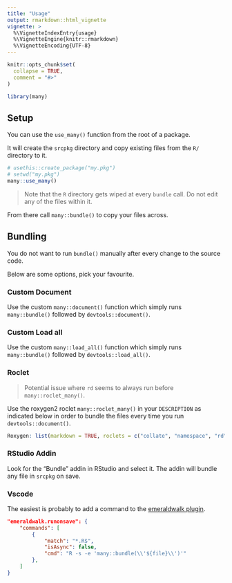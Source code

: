 ```yaml
---
title: "Usage"
output: rmarkdown::html_vignette
vignette: >
  %\VignetteIndexEntry{usage}
  %\VignetteEngine{knitr::rmarkdown}
  %\VignetteEncoding{UTF-8}
---
```


```r
knitr::opts_chunk$set(
  collapse = TRUE,
  comment = "#>"
)
```

```r
library(many)
```

## Setup

You can use the `use_many()` function from the root of
a package.

It will create the `srcpkg` directory and copy existing files
from the `R/` directory to it.

```r
# usethis::create_package("my.pkg")
# setwd("my.pkg")
many::use_many()
```

> Note that the `R` directory gets wiped at every `bundle`
> call. Do not edit any of the files within it.

From there call `many::bundle()` to copy your files across.

## Bundling

You do not want to run `bundle()` manually after every change to the
source code.

Below are some options, pick your favourite.

### Custom Document

Use the custom `many::document()` function which simply runs `many::bundle()`
followed by `devtools::document()`.

### Custom Load all

Use the custom `many::load_all()` function which simply runs `many::bundle()`
followed by `devtools::load_all()`.

### Roclet

> Potential issue where `rd` seems to always run before `many::roclet_many()`.

Use the roxygen2 roclet `many::roclet_many()` in your `DESCRIPTION` as indicated
below in order to bundle the files every time you run `devtools::document()`.

```r
Roxygen: list(markdown = TRUE, roclets = c("collate", "namespace", "rd", "many::roclet_many"))
```

### RStudio Addin

Look for the "Bundle" addin in RStudio and select it.
The addin will bundle any file in `srcpkg` on save.

### Vscode

The easiest is probably to add a command to the
[emeraldwalk plugin](https://marketplace.visualstudio.com/items?itemName=emeraldwalk.RunOnSave).

```json
"emeraldwalk.runonsave": {
	"commands": [
		{
			"match": "*.R$",
			"isAsync": false,
			"cmd": "R -s -e 'many::bundle(\\'${file}\\')'"
		},
	]
}
```
